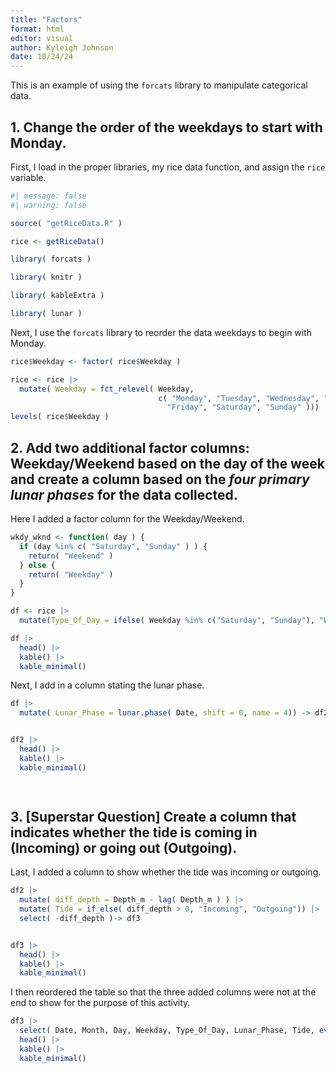 ```yaml
---
title: "Factors"
format: html
editor: visual
author: Kyleigh Johnson
date: 10/24/24
---
```


This is an example of using the `forcats` library to manipulate categorical data.

## 1. Change the order of the weekdays to start with Monday.

First, I load in the proper libraries, my rice data function, and assign the `rice` variable.

```r
#| message: false
#| warning: false 

source( "getRiceData.R" )

rice <- getRiceData()

library( forcats )

library( knitr )

library( kableExtra )

library( lunar )

```

Next, I use the `forcats` library to reorder the data weekdays to begin with Monday.

```r
rice$Weekday <- factor( rice$Weekday )

rice <- rice |>
  mutate( Weekday = fct_relevel( Weekday,
                                 c( "Monday", "Tuesday", "Wednesday", "Thursday", 
                                   "Friday", "Saturday", "Sunday" )))
levels( rice$Weekday )

```

## 2. Add two additional factor columns: Weekday/Weekend based on the day of the week and create a column based on the *four primary lunar phases* for the data collected.

Here I added a factor column for the Weekday/Weekend.

```r
wkdy_wknd <- function( day ) {
  if (day %in% c( "Saturday", "Sunday" ) ) {
    return( "Weekend" )
  } else {
    return( "Weekday" )
  }
}

df <- rice |>
  mutate(Type_Of_Day = ifelse( Weekday %in% c("Saturday", "Sunday"), "Weekend", "Weekday" ) )

df |>
  head() |>
  kable() |>
  kable_minimal()
```

Next, I add in a column stating the lunar phase.

```r
df |>
  mutate( Lunar_Phase = lunar.phase( Date, shift = 0, name = 4)) -> df2


df2 |>
  head() |>
  kable() |>
  kable_minimal()

  
```

## 3. \[Superstar Question\] Create a column that indicates whether the tide is coming in (Incoming) or going out (Outgoing).

Last, I added a column to show whether the tide was incoming or outgoing.

```r
df2 |>
  mutate( diff_depth = Depth_m - lag( Depth_m ) ) |>
  mutate( Tide = if_else( diff_depth > 0, "Incoming", "Outgoing")) |>
  select( -diff_depth )-> df3


df3 |>
  head() |>
  kable() |>
  kable_minimal()
```

I then reordered the table so that the three added columns were not at the end to show for the purpose of this activity.

```r
df3 |>
  select( Date, Month, Day, Weekday, Type_Of_Day, Lunar_Phase, Tide, everything() ) |>
  head() |>
  kable() |>
  kable_minimal()

```

